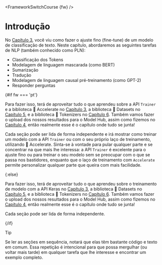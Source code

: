 <FrameworkSwitchCourse {fw} />

# Introdução

<CourseFloatingBanner
    chapter={7}
    classNames="absolute z-10 right-0 top-0"
/>

No [Capítulo 3](/course/chapter3), você viu como fazer o ajuste fino (fine-tune) de um modelo de classificação de texto. Neste capítulo, abordaremos as seguintes tarefas de NLP (também conhecido como PLN):

- Classificação dos Tokens
- Modelagem de linguagem mascarada (como BERT)
- Sumarização 
- Tradução
- Modelagem de linguagem causal pré-treinamento (como GPT-2)
- Responder perguntas

{#if fw === 'pt'}

Para fazer isso, terá de aproveitar tudo o que aprendeu sobre a API `Trainer` e a biblioteca 🤗 Accelerate no [Capítulo 3](/course/chapter3), a biblioteca 🤗 Datasets no [Capítulo 5](/course/chapter5), e a biblioteca 🤗 Tokenizers no [Capítulo 6](/course/chapter6). Também vamos fazer o upload dos nossos resultados para o Model Hub, assim como fizemos no [Capítulo 4](/course/chapter4), então realmente esse é o capítulo onde tudo se junta!

Cada seção pode ser lida de forma independente e irá mostrar como treinar um modelo com a API `Trainer` ou com o seu próprio laço de treinamento, utilizando 🤗 Accelerate. Sinta-se à vontade para pular qualquer parte e se concentrar na que mais lhe interessa: a API `Trainer` é excelente para o ajuste fino ou para treinar o seu modelo sem se preocupar com o que se passa nos bastidores, enquanto que o laço de treinamento com `Accelerate` permite personalizar qualquer parte que queira com mais facilidade.

{:else}

Para fazer isso, terá de aproveitar tudo o que aprendeu sobre o treinamento de modelo com a API Keras no [Capítulo 3](/course/chapter3), a biblioteca 🤗 Datasets no [Capítulo 5](/course/chapter5), e a biblioteca 🤗 Tokenizers no [Capítulo 6](/course/chapter6). Também vamos fazer o upload dos nossos resultados para o Model Hub, assim como fizemos no [Capítulo 4](/course/chapter4), então realmente esse é o capítulo onde tudo se junta!

Cada seção pode ser lida de forma independente.

{/if}


> [!TIP]
> Se ler as seções em sequência, notará que elas têm bastante código e texto em comum. Essa repetição é intencional para que possa mergulhar (ou voltar mais tarde) em qualquer tarefa que lhe interesse e encontrar um exemplo completo.

